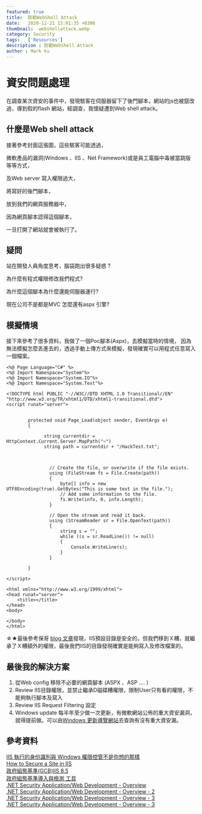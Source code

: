```yaml
---
featured: true
title:  防範WebShell Attack
date:   2020-12-21 15:01:35 +0300
thumbnail:  webshellattack.webp
category: Security
tags:   ['Resources']
description : 防範WebShell Attack
author : Mark ku
---
```


# 資安問題處理
在調查某次資安的事件中，發現駭客在伺服器留下了後門腳本，網站的js也被竄改過，導到假的flash 網站，經調查，我懷疑遭到Web shell attack。

## 什麼是Web shell attack

接著參考封面這張圖，這些駭客可能透過，

微軟產品的漏洞(Windows 、IIS 、Net Framework)或是員工電腦中毒被當跳版等等方式，

及Web server 寫入權限過大，

將寫好的後門腳本，

放到我們的網頁服務器中，

因為網頁腳本認得這個腳本，

一旦打開了網站就會被執行了。

## 疑問

站在開發人員角度思考，腦袋跑出很多疑惑 ?

為什麼有程式權限修改我們程式?

為什麼這個腳本為什麼還能伺服器運行?  

現在公司不是都是MVC 怎麼還有aspx 引擎?

## 模擬情境
接下來參考了很多資料，我做了一個Poc腳本(Aspx)，去模擬當時的情境，
因為無法模擬怎麼丟進去的，透過手動上傳方式來模擬，發現確實可以用程式任意寫入一個檔案。

```
<%@ Page Language="C#" %>
<%@ Import Namespace="System"%>
<%@ Import Namespace="System.IO"%>
<%@ Import Namespace="System.Text"%>

<!DOCTYPE html PUBLIC "-//W3C//DTD XHTML 1.0 Transitional//EN" "http://www.w3.org/TR/xhtml1/DTD/xhtml1-transitional.dtd">
<script runat="server">


        protected void Page_Load(object sender, EventArgs e)
        {
			
			  string currentdir =  HttpContext.Current.Server.MapPath("~")
              string path = currentdir + "/HackTest.txt";


            
                // Create the file, or overwrite if the file exists.
                using (FileStream fs = File.Create(path))
                {
                    byte[] info = new UTF8Encoding(true).GetBytes("This is some text in the file.");
                    // Add some information to the file.
                    fs.Write(info, 0, info.Length);
                }

                // Open the stream and read it back.
                using (StreamReader sr = File.OpenText(path))
                {
                    string s = "";
                    while ((s = sr.ReadLine()) != null)
                    {
                        Console.WriteLine(s);
                    }
                }
			
		}

</script>

<html xmlns="http://www.w3.org/1999/xhtml">
<head runat="server">
    <title></title>
</head>
<body>

</body>
</html>
```

☆★最後參考保哥 [blog 文章](https://blog.miniasp.com/post/2009/03/16/IIS-6-Identity-and-Windows-Access-Control-is-not-what-you-expected)發現，IIS預設目錄是安全的，但我們移到Ｘ糟，就繼承了Ｘ糟額外的權限，最後我們IIS的目錄發現確實是能夠寫入及修改檔案的。

## 最後我的解決方案
1. 從Web config 移除不必要的網頁腳本 (ASPX 、ASP .... )
1. Review IIS目錄權限，並禁止繼承D磁碟糟權限，限制User只有看的權限，不能夠執行腳本及寫入
1. Review IIS Request Filtering 設定
1. Windows update 每半年至少做一次更新，有微軟網站公佈的重大資安漏洞，就得提前做。可以由[Windows 更新導覽網站](https://msrc.microsoft.com/update-guide)去查詢有沒有重大資安漏。

## 參考資料 
[IIS 執行的身份識別與 Windows 權限控管不是你想的那樣](https://blog.miniasp.com/post/2009/03/16/IIS-6-Identity-and-Windows-Access-Control-is-not-what-you-expected)  
[How to Secure a Site in IIS](https://www.liquidweb.com/kb/how-to-secure-a-site-in-iis/)  
[政府組態基準(GCB)IIS 8.5](https://download.nccst.nat.gov.tw/attachfilegcb/02.108%E5%B9%B4GCB%E5%AF%A6%E4%BD%9C%E7%A0%94%E7%BF%92%E6%B4%BB%E5%8B%95_Microsoft%20IIS%208.5%E7%B5%84%E6%85%8B%E8%A8%AD%E5%AE%9A%E8%88%87%E5%AF%A6%E4%BD%9C%E7%B7%B4%E7%BF%92v1.0_1081111.pdf)  
[政府組態基準導入與檢測 工具](https://www.4mosan.com/product/gcb-tw.php)  
[.NET Security Application/Web Development - Overview](https://www.slideshare.net/chentientsai/net-security-applicationweb-development-overview)  
[.NET Security Application/Web Development - Overview - 2](https://www.slideshare.net/chentientsai/net-security-applicationweb-development-part-ii)  
[.NET Security Application/Web Development - Overview - 3](https://www.slideshare.net/chentientsai/net-security-applicationweb-development-part-iii)  
[.NET Security Application/Web Development - Overview - 3](https://www.slideshare.net/chentientsai/net-security-applicationweb-development-part-iv-129410445)  


